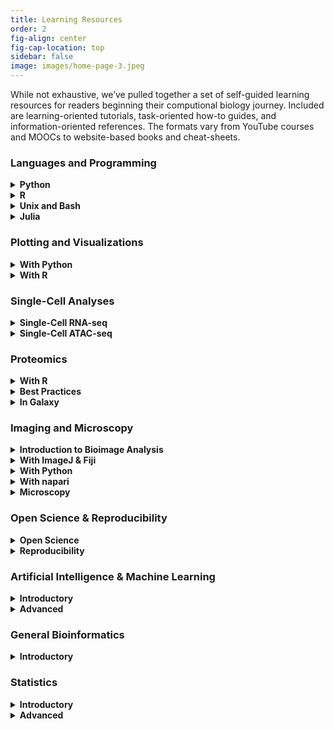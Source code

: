 ```yaml
---
title: Learning Resources
order: 2
fig-align: center
fig-cap-location: top
sidebar: false
image: images/home-page-3.jpeg
---
```


While not exhaustive, we’ve pulled together a set of self-guided learning resources for readers beginning their computional biology journey. Included are learning-oriented tutorials, task-oriented how-to guides, and information-oriented references. The formats vary from YouTube courses and MOOCs to website-based books and cheat-sheets.
  
### Languages and Programming

<details><summary>__Python__</summary>

[How to Learn to Code](https://www.youtube.com/watch?v=mvK0UzFNw1Q) -- A 5 minute video on how to approach programming, either learning theory, soliciting advice, OR (hint hint) __*problem solving*__.

[Python Course: Programming for Everybody (Getting Started with Python)](https://online.umich.edu/courses/programming-for-everybody-getting-started-with-python/) -- A terrific free course by the University of Michigan to learn the basics of programming in `Python`, with no prerequisites. 

[Biopython Course: Bioinformatics with Biopython](https://www.youtube.com/watch?v=ocA2IMe7dpA&list=PLhYDP66xNTKRdtUM8ekEmq1fC0mosXrgn&index=15) -- A 1-hour YouTube course that covers some common uses of biopython. `Biopython` is a set of tools for biological computation that is written in `Python`. It has many useful functions for processing and working with sequence files. 

[Python Cheatsheet](https://www.pythoncheatsheet.org/) -- A quick-reference, cheatsheet-styled website for common tasks/tricks in `Python`. Helpful for beginners and power-users.

</details>

<details><summary>__R__</summary>

[R Course: swirl - learn R, in R](https://swirlstats.com/) -- Super cool way to learn `R` programming and datascience interactively, at your own pace, and in the `R` console. There is a library of courses you can learn from.

[R Course: Data Analysis using R](https://www.youtube.com/playlist?list=PLhR2Go-lh6X4fCAa3c_TBAjZD5A25s7fo) -- A comprehensive and high quality YouTube based course by Dr. Danny Arends (with videos, access to lectures, assignments, and answers) for those within minimal to no previous programming experience. This might be one of the best courses available.

[R for Data Science](https://r4ds.had.co.nz/index.html) -- A website for the "R for Data Science" book, with a focus on how to perform data science with `R`, from data exploration (visualization, workflow, working with tidy data, scripting), wrangling, modeling, and communicating results (`R markdown`).

[R Cheatsheet](https://cran.r-project.org/doc/contrib/Baggott-refcard-v2.pdf) -- A quick-reference cheatsheet for `R`.

[Posit Cheatsheets](https://posit.co/resources/cheatsheets/?type=posit-cheatsheets/) -- An amazing list of cheatsheets for eveyrthing `rmarkdown`, `shiny`, `reticulate`, `stringr`, `readr`, `sparkly`, `tidyr`, `dplyr`, `ggplot2`, and more.

</details>

<details><summary>__Unix and Bash__</summary>

[Unix Book: Unix Workbench](https://seankross.com/the-unix-workbench/introduction.html) -- A website (book) for those new to Unix-like operating systems and working at the command-line. This book covers unix and command-line basics, as well as introductory bash programming concepts (math, variables, loops, input/output, arrays, pbraces, functions), and writing programs. As a nice bonus, it also gives brief introductions to `Git`, `GitHub`, and Cloud Computing. 

[Bash Reference: bash-guide](https://github.com/Idnan/bash-guide) -- Common commands, with some minimal examples.

</details>

<details><summary>__Julia__</summary>

[Julia Course: Zero-to-Hero Julia Workshop](https://github.com/Datseris/Zero2Hero-JuliaWorkshop) -- Two day intensive, recorded ([YouTube](https://www.youtube.com/watch?v=Fi7Pf2NveH0)), workshop on the programming language, `Julia`. This workshop is intended for beginners. `Julia` is a programming language designed for scientific computing, to be quick, but also readable and high-level like `Python`. 

</details>

### Plotting and Visualizations

<details><summary>__With Python__</summary>

[Introduction to Data Visualization in Python](https://gilberttanner.com/blog/introduction-to-data-visualization-inpython/) -- A very simple introduction to data visualization in `Python`.

[Python Data Visualization Tutorials](https://realpython.com/tutorials/data-viz/) -- A set of tutorials for plotting with `Python` in `Pandas`, `matplotlib`, `seaborn`, and `bokeh` (interactive visualizations).  

[Interactive Visualizations with Plotly in Python](https://www.kaggle.com/code/kanncaa1/plotly-tutorial-for-beginners) -- An introduction, for beginners, to interactively plotting in `Python` using `Plotly`.

</details>

<details><summary>__With R__</summary>

[Data Visualization with R](https://rkabacoff.github.io/datavis/) -- A Web-based book focused on data visualization and plotting with `R`. It covers data importing, cleaning, using plotting libraries (`ggplot2`), customizing plots, interactive visualization, and more.

[Shiny Cheatsheet](https://shiny.rstudio.com/images/shiny-cheatsheet.pdf) -- A quick reference cheatsheet for creating interactive web apps with `shiny`.

</details>

### Single-Cell Analyses

<details><summary>__Single-Cell RNA-seq__</summary>

[scRNA-seq Analysis Tutorial: Analysis of Single-Cell RNA-seq Data](https://github.com/cellgeni/scRNA.seq.course) -- A continuously updated and comprehensive single-cell RNA-seq analysis tutorial/course, __taught primarily in `R`__. This course begins with a discussion of single-cell methods, experimental design, and data processing and ends with single-cell dataset integration. It uses primarily `Seurat`, but also covers other tools for analysis and integration.  

[scRNA-seq Tutorial: Single-cell best practices](https://www.sc-best-practices.org/preamble.html) -- A very good tutorial on the best practices in single-cell RNA-seq analysis, __taught primarily in `Python`__. This course starts with pre-processing and QC, and ends with a brief overview on CITE-seq, immune repertoire, and integration. The [paper](https://www.embopress.org/doi/full/10.15252/msb.20188746) that this course was originally based on.

[Single-Cell Genomics Workshop: Single-Cell Genomics Day](https://satijalab.org/scgd22/) -- A yearly workshop by the Satija lab (leaders in the world of single-cell analysis) on various single-cell genomics analysis topics/methods. In addition to a "recent and future advances" session, the workshop covers spatial and temporal analysis, epigenomic analysis, genotype-phenotype landscapes, and multimodal analyses.

[scRNA-seq Best Practices Pipeline: nf-core/scrnaseq](https://nf-co.re/scrnaseq) -- A best-practices pipline for processing 10x genomics single-cell data using `Nextflow`, a workflow management tool that provides improved computational metics and reproducibility.

[Curated database of single cell studies](https://www.nxn.se/single-cell-studies/) -- A manually curated database of over 1800 single-cell studies, dating back to 2002. The doi, number of cells, organism, tissue, and experimental method are included, as well as other useful information.

</details>

<details><summary>__Single-Cell ATAC-seq__</summary>

[scATAC-seq Lectues: Best practices for ATAC-seq](https://liulab-dfci.github.io/bioinfo-combio/scatac.html) -- A set of lectures from Ming Tang that cover the scATAC-seq experimental method, pre-processing and QC, and anlysis and integration.

[scATAC-seq Review Paper: Single-cell ATAC sequencing analysis: From data preprocessing to hypothesis generation](https://www.sciencedirect.com/science/article/pii/S2001037020303019#f0005) -- A helpful review of scATAC-seq technologies and analysis software.

</details>

### Proteomics

<details><summary>__With R__</summary>

[R for Mass Spectrometry](https://rformassspectrometry.github.io/docs/) -- A very nice and well documented resource demonstrating how to use flexible and relablle `R` software for the analysis and interpretation of high throughput mass spectrometry assays, including proteomics and metabolomics experiments. 

[Proteomics Tutorial in R](https://pnnl-comp-mass-spec.github.io/proteomics-data-analysis-tutorial/) -- A website-based tutorial covering from initial processing to differential and pathway analyses.

</details>

<details><summary>__Best Practices__</summary>

[Beginner's Guide to Mass Spectrometry](https://portlandpress.com/biochemist/article/42/5/64/226371/A-beginner-s-guide-to-mass-spectrometry-based) -- A beginner-oriented introduction to sample preparation, mass spectrometry and data analysis.

[Best practices for mass-spectrometry-based biomarker discovery](https://www.nature.com/articles/s41596-021-00566-6) -- A high-level paper overview of best practices for mass-spectrometry-based biomarker discovery. 

</details>

<details><summary>__In Galaxy__</summary>

[Proteomics in Galaxy](https://training.galaxyproject.org/training-material/topics/proteomics/) -- A set of training sources focused on proteomics workflows in Galaxy.

</details>

### Imaging and Microscopy

<details><summary>__Introduction to Bioimage Analysis__</summary>

[MOOC: Image Processing and Analysis for Life Scientists](https://www.edx.org/course/image-processing-and-analysis-for-life-scientists) -- A online 7-week, self-paced course covering state of the art image analysis strategies.

[Book Course: Introduction to Bioimage Analysis](https://bioimagebook.github.io/index.html) -- A very well structured book designed to bring biologists up to speed on image analysis while serving as a practical guide to bioimage analysis with `Fiji` and `Python`.

[Video Series: Introduction to bioimage analysis](https://www.ibiology.org/techniques/bioimage-analysis/) -- A nice video introduction to bioimage analysis, covering pre-processing, segmentation, tracking, measurement and pheontype classification, and tips and best practices. A great place to start.

[Paper: A Hitchhiker's guide through the bio-image analysis software universe](https://febs.onlinelibrary.wiley.com/doi/full/10.1002/1873-3468.14451) -- Guidance on how to choose the bioimage analysis software, and what to consider when making that decisions (skills, data type, time, budget, etc.).

</details>

<details><summary>__With ImageJ & Fiji__</summary>

[Bioimage analysis course in Fiji](https://www.youtube.com/playlist?list=PL5ESQNfM5lc7SAMstEu082ivW4BDMvd0U) -- A YouTube course by Robert Haase in bioimage analysis using `Fiji`, a very commonly used open-source image analysis tool.

[Fiji Tutorials](https://www.youtube.com/playlist?list=PL5Edc1v41fyCLFZbBCLo41zFO-_cXBfAb) -- An YouTube series covering the basics of working with `Fiji`, from importing data, to counting cells, to working with movies and batch converting files.

</details>

<details><summary>__With Python__</summary>

[Beginner Course: Image processing with Python for Beginners](https://guiwitz.github.io/PyImageCourse_beginner/README.html) -- An online, hands-on, web-book-based, course that covers basic image processing using `Python` and the scientific packages `Numpy`, `scikit-image`, `Matplotlib`, and `Pandas`.

[Intermediate Course: Image processing with Python for Intermediate Users](https://github.com/guiwitz/PyImageCourse) -- An online `Juypter Notebook`-based course covering intermediate to advanced topics in image processing using `Python`. 

[Video Series: Introductory python tutorials for image processing](https://www.youtube.com/playlist?list=PLHae9ggVvqPgyRQQOtENr6hK0m1UquGaG) -- A series of YouTube videos designed for absolute beginners on Python coding, with an emphasis on image analysis.

[Denoising Images using Python](https://www.youtube.com/playlist?list=PLZsOBAyNTZwanH91tjVOPJ7zpUiLFqM-F) -- A YouTube series on denoising images using python, with a focus on microscopy and scientific imaging. Traditional approaches (Gaussaian, median, bilateral, total variation, non-local means, and BM3D) as well as deep learning techniques (autoencoders and `Noise2Void`) are covered.

</details>


<details><summary>__With napari__</summary>

[napari-training-course](https://github.com/sofroniewn/napari-training-course) -- A `Jupyter Notebook`-based `napari` training course covering how to visualize bioimages, perform manual annotations, and do interactive analyses.

[napari-workshops](http://alisterburt.com/napari-workshops/home.html) -- A set of `napari` workshops, with hands-on examples to work through, covering bioimage visualization, manual annotation, nuclei segmentation (`cellpose napari plugin` and `stardist napari plugin`), using custom colormaps, interactive analysis (`Jupyter Notebook`, `napari`, `scikit-image`, and `scipy`), creating a `napari` plugin, 

[napari-tutorials](https://napari.org/stable/tutorials/index.html) -- A set of `napari` tutorials for those interested in using napari. The tutorials cover how to do basic annotation, image processing, segmentation, and tracking

[napari-how-to guides](https://napari.org/stable/howtos/index.html) -- `Napari` guides for current users of `napari`, explaining how ot use layer, hook up events, work with `ImageJ`, run `napari` in `Docker`, monitor performance, and run `napari` headlessly.

</details>


<details><summary>__Microscopy__</summary>

[Microscopy Series](https://www.ibiology.org/online-biology-courses/microscopy-series/) -- A video series by iBiology on all aspects of microscopy.

[Interactive training: Methods in Microscopy](https://myscope.training/) -- A cool interactive training course on many microscopy techniques.

[Paper: Tutorial - guidance for quantitative confocal microscopy](https://www.nature.com/articles/s41596-020-0313-9) -- A paper tutorial covering confocal microscopy image acquistition (sample preparation, microscope choice, capture configuration and parameters), common pitfalls (photobleaching, cross-talk, etc.) and how to avoid them, and guidelines on analysis and presentation.

[Interactive training: Course on cryo-EM and 3D-EM](http://cryo-em-course.caltech.edu/cryoem_welcome) -- An interactive course from CalTech that covers fundamental concepts, sample preparation, and data processing in cryo-EM and 3D-EM.

</details>

### Open Science & Reproducibility

<details><summary>__Open Science__</summary>

[CZI Open Science Resources](https://chanzuckerberg.github.io/open-science/) -- Created by the Open Science team at the Chan Zuckerberg Initiative, this website is designed to collect and share information that enables open science practices fo rmembers of the biomedical research community.

</details>

<details><summary>__Reproducibility__</summary>

</details>

### Artificial Intelligence & Machine Learning

<details><summary>__Introductory__</summary>

[Hands-On Crash Course: Introduction to Machine Learning](https://developers.google.com/machine-learning/crash-course) -- A foundational course from Google that with exercises, lessons, and interactive visualizations. In this course you will learn and apply machine learning concepts.

[Introduction to Machine Learning](https://developers.google.com/machine-learning/intro-to-ml) -- From Google, a very short introduction to machine learning concepts (does not cover how to implement or work with data).

[Introduction to Machine Learning Problem Framing](https://developers.google.com/machine-learning/problem-framing) -- From Google, learn how to determine when machine learning is a proper approach for a ploblen and how to outline a machine learning solution.

[Data Preparation and Feature Engineering](https://developers.google.com/machine-learning/data-prep) -- From Google, learn how to construct and transform your data for use in machine learning workflows.

[Testing and Debugging](https://developers.google.com/machine-learning/testing-debugging) -- From Gogle, learn how to train a model and use that model to make predictions. The course incluses topics from debugging your model to monitoring your pipeline in production.

[kaggle: Artificial Intelligence](https://www.edx.org/course/artificial-intelligence-ai) -- A MOOC on edx (ColumbiaX) that teaches the fundamental of artificial intelligence and how to apply them.

[kaggle: Intro to Machine Learning](https://www.kaggle.com/learn/intro-to-machine-learning) -- A course by kaggle that teaches the core ideas in machine learning and helps you build your first models.

</details>

<details><summary>__Advanced__</summary>

[kaggle: Intermediate Machine Learning](https://www.kaggle.com/learn/intermediate-machine-learning) -- A course by kaggle that focuses on handling missing values, non-numeric values, data leakage, and more.

[kaggle: Computer Vision](https://www.kaggle.com/learn/computer-vision) -- A course by kaggle that teaches you the vasics of computer vision and how to build convolutional neural networks. You will be using `TensorFlow` and `Keras`.

</details>

### General Bioinformatics

<details><summary>__Introductory__</summary>

[Bioinformatics Course: Bioinformatics for Plant and Animal Sciences](https://www.youtube.com/playlist?list=PLhR2Go-lh6X5A5WbiO3SPHuoWbwpNznUl) -- A quality YouTube based course by Dr. Danny Arends (with [videos](https://www.youtube.com/playlist?list=PLhR2Go-lh6X5A5WbiO3SPHuoWbwpNznUl), access to [lectures](https://dannyarends.nl/bioinformatik/), [assignments](https://dannyarends.nl/bioinfo/), and answers) on bioinformatics. This course covers  biological topics (genetics, molecular biology, metabolism, homology/phylogeny, etc.), as well as computational and analysis topics (transcriptomics, `R`, stats) and ends with learning how to create an `R` package.

[Rosalind](https://rosalind.info/problems/locations/) -- A great resource to learn about bioinformatics (including algorithms) and programming by problem-solving.

</details>

### Statistics

<details><summary>__Introductory__</summary>

[Introductory Stats Course: Introduction to Experimental Design and Hypothesis Testing](https://github.com/gladstone-institutes/Bioinformatics-Workshops/wiki/Introduction-to-Experimental-Design-and-Hypothesis-testing) -- A beginner-friendly set of resources (slides, code) from an online workshop by the Gladstone Institutes to work though. The resources cover concepts underlying hypothesis testing.

</details>

<details><summary>__Advanced__</summary>
[Intermediate Course: Statistics of Enrichment Analyses Methods](https://github.com/gladstone-institutes/Bioinformatics-Workshops/wiki/Statistics-of-Enrichment-Analyses-Methods) -- A course designed for those familiar with basic statistics and experimental design concepts, an understanding of high-throughput analyses (RNA-seq, Mass Spec, etc.), and a working knowledge of `R`.

</details>